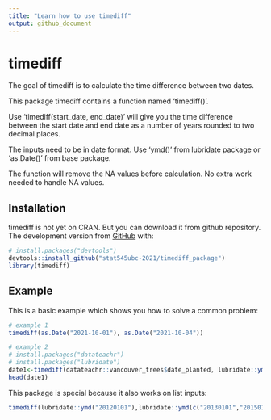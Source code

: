 ```yaml
---
title: "Learn how to use timediff"
output: github_document
---
```



# timediff

The goal of timediff is to calculate the time difference between two dates.

This package timediff contains a function named 'timediff()'. 

Use 'timediff(start_date, end_date)' will give you the time difference between the start date and end date as a number of years rounded to two decimal places.

The inputs need to be in date format. Use 'ymd()' from lubridate package or 'as.Date()' from base package. 

The function will remove the NA values before calculation. No extra work needed to handle NA values. 

## Installation

timediff is not yet on CRAN. But you can download it from github repository. The development version from [GitHub](https://github.com/) with:

```r
# install.packages("devtools")
devtools::install_github("stat545ubc-2021/timediff_package")
library(timediff)
```

## Example

This is a basic example which shows you how to solve a common problem:

```r
# example 1
timediff(as.Date("2021-10-01"), as.Date("2021-10-04"))

# example 2
# install.packages("datateachr")
# install.packages("lubridate")
date1<-timediff(datateachr::vancouver_trees$date_planted, lubridate::ymd("2021-10-04"))
head(date1)
```

This package is special because it also works on list inputs: 

```r
timediff(lubridate::ymd("20120101"),lubridate::ymd(c("20130101","20150101")))
```


